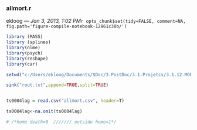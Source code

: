 
<!-- Automatically generated by RStudio [12861c30b10411e1afa60800200c9a66] -->
### allmort.r
ekloog --- *Jan 3, 2013, 1:02 PM*`r opts_chunk$set(tidy=FALSE, comment=NA, fig.path='figure-compile-notebook-12861c30b/')`
```r
library (MASS)
library (splines)
library(nlme) 
library(psych)
library(reshape)
library(car)

setwd("c:/Users/ekloog/Documents/$Doc/3.PostDoc/3.1.Projetcs/3.1.12.MORTALITY_NE/3.1.10.4.Work/3.Analysis/AN001_R_files_bycase")

sink("rout.txt",append=TRUE,split=TRUE)


ts0004lag = read.csv("allmort.csv", header=T) 

ts0004lag<-na.omit(ts0004lag)

# /*home death=0  /////// outside home=1*/


```
